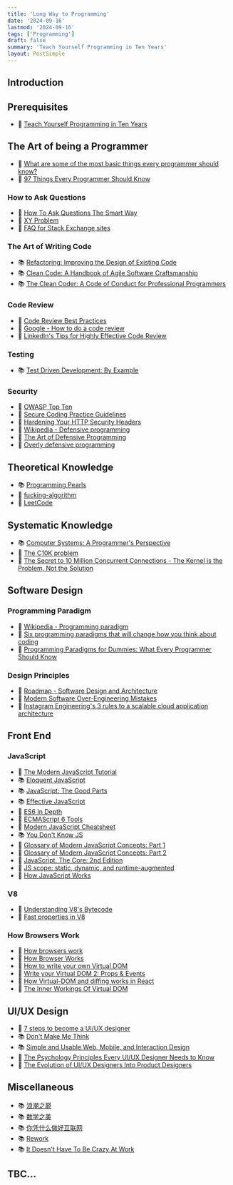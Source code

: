 ```yaml
---
title: 'Long Way to Programming'
date: '2024-09-16'
lastmod: '2024-09-16'
tags: ['Programming']
draft: false
summary: 'Teach Yourself Programming in Ten Years'
layout: PostSimple
---
```


## Introduction

<TOCInline toc={props.toc} exclude="Introduction" />

## Prerequisites

- 🔗 [Teach Yourself Programming in Ten Years](https://norvig.com/21-days.html)

## The Art of being a Programmer

- 🔗 [What are some of the most basic things every programmer should know?](https://www.quora.com/What-are-some-of-the-most-basic-things-every-programmer-should-know)
- 🔗 [97 Things Every Programmer Should Know](https://97-things-every-x-should-know.gitbooks.io/97-things-every-programmer-should-know/content/en/index.html)

### How to Ask Questions

- 🔗 [How To Ask Questions The Smart Way](http://www.catb.org/~esr/faqs/smart-questions.html)
- 🔗 [XY Problem](https://xyproblem.info/)
- 🔗 [FAQ for Stack Exchange sites](https://meta.stackexchange.com/questions/7931/faq-for-stack-exchange-sites)

### The Art of Writing Code

- 📚 [Refactoring: Improving the Design of Existing Code](https://www.amazon.com.au/Refactoring-Improving-Existing-Addison-Wesley-Signature-ebook/dp/B07LCM8RG2)
- 📚 [Clean Code: A Handbook of Agile Software Craftsmanship](https://www.amazon.com.au/Clean-Code-Handbook-Software-Craftsmanship-ebook/dp/B001GSTOAM)
- 📚 [The Clean Coder: A Code of Conduct for Professional Programmers](https://www.amazon.com.au/Clean-Coder-Conduct-Professional-Programmers-ebook/dp/B0050JLC9Y)

### Code Review

- 🔗 [Code Review Best Practices](https://blog.palantir.com/code-review-best-practices-19e02780015f)
- 🔗 [Google - How to do a code review](https://google.github.io/eng-practices/review/reviewer/)
- 🔗 [LinkedIn's Tips for Highly Effective Code Review](https://thenewstack.io/linkedin-code-review/)

### Testing

- 📚 [Test Driven Development: By Example](https://www.amazon.com.au/Test-Driven-Development-Kent-Beck/dp/0321146530)

### Security

- 🔗 [OWASP Top Ten](https://owasp.org/www-project-top-ten/)
- 🔗 [Secure Coding Practice Guidelines](https://security.berkeley.edu/secure-coding-practice-guidelines)
- 🔗 [Hardening Your HTTP Security Headers](https://www.keycdn.com/blog/http-security-headers)
- 🔗 [Wikipedia - Defensive programming](https://en.wikipedia.org/wiki/Defensive_programming)
- 🔗 [The Art of Defensive Programming](https://medium.com/@arumukherjee121/the-art-of-defensive-programming-62c6f22b2758)
- 🔗 [Overly defensive programming](https://medium.com/@vcarl/overly-defensive-programming-e7a1b3d234c2)

## Theoretical Knowledge

- 📚 [Programming Pearls](https://www.amazon.com.au/Programming-Pearls-Jon-Bentley/dp/0201657880)
- 🔗 [fucking-algorithm](https://github.com/labuladong/fucking-algorithm/tree/english)
- 🔗 [LeetCode](https://leetcode.com/)

## Systematic Knowledge

- 📚 [Computer Systems: A Programmer's Perspective](https://www.amazon.com.au/Computer-Systems-Programmers-Randal-Bryant/dp/0134123832)
- 🔗 [The C10K problem](http://www.kegel.com/c10k.html)
- 🔗 [The Secret to 10 Million Concurrent Connections - The Kernel is the Problem, Not the Solution](https://highscalability.com/the-secret-to-10-million-concurrent-connections-the-kernel-i/)

## Software Design

### Programming Paradigm

- 🔗 [Wikipedia - Programming paradigm](https://en.wikipedia.org/wiki/Programming_paradigm)
- 🔗 [Six programming paradigms that will change how you think about coding](https://www.ybrikman.com/writing/2014/04/09/six-programming-paradigms-that-will/)
- 🔗 [Programming Paradigms for Dummies: What Every Programmer Should Know](https://webperso.info.ucl.ac.be/~pvr/VanRoyChapter.pdf)

### Design Principles

- 🔗 [Roadmap - Software Design and Architecture](https://roadmap.sh/software-design-architecture)
- 🔗 [Modern Software Over-Engineering Mistakes](https://medium.com/@rdsubhas/10-modern-software-engineering-mistakes-bc67fbef4fc8)
- 🔗 [Instagram Engineering's 3 rules to a scalable cloud application architecture](https://datastax.medium.com/instagram-engineerings-3-rules-to-a-scalable-cloud-application-architecture-c44afed31406)

## Front End

### JavaScript

- 🔗 [The Modern JavaScript Tutorial](https://javascript.info/)
- 📚 [Eloquent JavaScript](https://eloquentjavascript.net/)
- 📚 [JavaScript: The Good Parts](https://www.amazon.com.au/JavaScript-Good-Parts-Douglas-Crockford/dp/0596517742)
- 📚 [Effective JavaScript](https://www.amazon.com.au/dp/0321812182)
- 🔗 [ES6 In Depth](https://hacks.mozilla.org/category/es6-in-depth/)
- 🔗 [ECMAScript 6 Tools](https://github.com/addyosmani/es6-tools)
- 🔗 [Modern JavaScript Cheatsheet](https://mbeaudru.github.io/modern-js-cheatsheet/)
- 📚 [You Don't Know JS](https://github.com/getify/You-Dont-Know-JS)
- 🔗 [Glossary of Modern JavaScript Concepts: Part 1](https://auth0.com/blog/glossary-of-modern-javascript-concepts/)
- 🔗 [Glossary of Modern JavaScript Concepts: Part 2](https://auth0.com/blog/glossary-of-modern-javascript-concepts-part-2/)
- 🔗 [JavaScript. The Core: 2nd Edition](https://codeburst.io/js-scope-static-dynamic-and-runtime-augmented-5abfee6223fe)
- 🔗 [JS scope: static, dynamic, and runtime-augmented](https://codeburst.io/js-scope-static-dynamic-and-runtime-augmented-5abfee6223fe)
- 🔗 [How JavaScript Works](https://medium.com/@zlatkov)

### V8

- 🔗 [Understanding V8's Bytecode](https://medium.com/dailyjs/understanding-v8s-bytecode-317d46c94775)
- 🔗 [Fast properties in V8](https://v8.dev/blog/fast-properties)

### How Browsers Work

- 🔗 [How browsers work](https://taligarsiel.com/Projects/howbrowserswork1.htm)
- 🔗 [How Browser Works](https://arvindr21.github.io/howBrowserWorks/#/)
- 🔗 [How to write your own Virtual DOM](https://medium.com/@deathmood/how-to-write-your-own-virtual-dom-ee74acc13060)
- 🔗 [Write your Virtual DOM 2: Props & Events](https://medium.com/@deathmood/write-your-virtual-dom-2-props-events-a957608f5c76)
- 🔗 [How Virtual-DOM and diffing works in React](https://medium.com/@gethylgeorge/how-virtual-dom-and-diffing-works-in-react-6fc805f9f84e)
- 🔗 [The Inner Workings Of Virtual DOM](https://rajaraodv.medium.com/the-inner-workings-of-virtual-dom-666ee7ad47cf)

## UI/UX Design

- 🔗 [7 steps to become a UI/UX designer](https://medium.com/nicole-the-designer/7-steps-to-become-a-ui-ux-designer-8beed7639a95)
- 📚 [Don't Make Me Think](https://www.amazon.com.au/Dont-Make-Think-Steve-Krug/dp/0321344758)
- 📚 [Simple and Usable Web, Mobile, and Interaction Design](https://www.amazon.com.au/Simple-Usable-Mobile-Interaction-Design-ebook/dp/B078HCC8QD)
- 🔗 [The Psychology Principles Every UI/UX Designer Needs to Know](https://uxplanet.org/the-psychology-principles-every-ui-ux-designer-needs-to-know-24116fd65778)
- 🔗 [The Evolution of UI/UX Designers Into Product Designers](https://medium.com/thinking-design/the-evolution-of-ui-ux-designers-into-product-designers-623e4e7eaab3)

## Miscellaneous
    
- 📚 [浪潮之巅](https://book.douban.com/subject/6709783/)
- 📚 [数学之美](https://book.douban.com/subject/10750155/)
- 📚 [你凭什么做好互联网](https://book.douban.com/subject/26915104/)
- 📚 [Rework](https://www.amazon.com.au/Rework-Jason-Fried/dp/0307463745)
- 📚 [It Doesn't Have To Be Crazy At Work](https://www.amazon.com.au/Doesnt-Have-Be-Crazy-Work/dp/0008323445)

## TBC...
